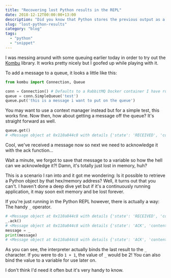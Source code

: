 ```yaml
---
title: "Recovering lost Python results in the REPL"
date: 2018-12-12T00:00:00+13:00
description: "Did you know that Python stores the previous output as a hidden variable?"
slug: "lost-python-results"
category: "blog"
tags:
  - "python"
  - "snippet"
---
```


I was messing around with some queuing earlier today in order to try out the [Kombu](https://github.com/celery/kombu) library. It works pretty nicely but I goofed up while playing with it.

To add a message to a queue, it looks a little like this:

```python
from kombu import Connection, Queue

conn = Connection() # Defaults to a RabbitMQ Docker container I have running locally
queue = conn.SimpleQueue('test')
queue.put('this is a message i want to put on the queue')
```

You may want to use a context manager instead but for a simple test, this works fine. Now then, how about getting a message off the queue? It's straight forward as well.

```python
queue.get()
# <Message object at 0x110a844c8 with details {'state': 'RECEIVED', 'content_type': 'text/plain', 'delivery_tag': 1, 'body_length': 5, 'properties': {}, 'delivery_info': {'exchange': 'test', 'routing_key': 'test'}}>
```

Cool, we've received a message now so next we need to acknowledge it with the ack function…

Wait a minute, we forgot to save that message to a variable so how the hell can we acknowledge it?! Damn, it's totally just lost in memory, huh?

This is a scenario I ran into and it got me wondering: Is it possible to retrieve a Python object by that hex/memory address? Well, it turns out that you can't. I haven't done a deep dive yet but if it's a continuously running application, it may soon exit memory and be lost forever.

If you're just running in the Python REPL however, there is actually a way: The handy `_` operator.

```python
# <Message object at 0x110a844c8 with details {'state': 'RECEIVED', 'content_type': 'text/plain', 'delivery_tag': 1, 'body_length': 5, 'properties': {}, 'delivery_info': {'exchange': 'test', 'routing_key': 'test'}}>
_.ack()
# <Message object at 0x110a844c8 with details {'state': 'ACK', 'content_type': 'text/plain', 'delivery_tag': 1, 'body_length': 5, 'properties': {}, 'delivery_info': {'exchange': 'test', 'routing_key': 'test'}}>
message = _
print(message)
# <Message object at 0x110a844c8 with details {'state': 'ACK', 'content_type': 'text/plain', 'delivery_tag': 1, 'body_length': 5, 'properties': {}, 'delivery_info': {'exchange': 'test', 'routing_key': 'test'}}>
```

As you can see, the interpreter actually binds the last result to the `_` character. If you were to do `1 + 1`, the value of `_` would be 2! You can also bind the value to a variable for use later on.

I don't think I'd need it often but it's very handy to know.
